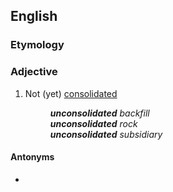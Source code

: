 ==English==

===Etymology===
{{prefix|en|un|consolidated}}

===Adjective===
{{en-adj}}

# Not (yet) [[consolidated]]
#: '''''unconsolidated''' backfill''
#: '''''unconsolidated''' rock''
#: '''''unconsolidated''' subsidiary''

====Antonyms====
* {{l|en|consolidated}}